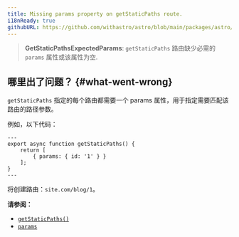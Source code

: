 ```yaml
---
title: Missing params property on getStaticPaths route.
i18nReady: true
githubURL: https://github.com/withastro/astro/blob/main/packages/astro/src/core/errors/errors-data.ts
---
```


> **GetStaticPathsExpectedParams**: `getStaticPaths` 路由缺少必需的 `params` 属性或该属性为空.

## 哪里出了问题？ \{#what-went-wrong\}
`getStaticPaths` 指定的每个路由都需要一个 params 属性，用于指定需要匹配该路由的路径参数。

例如，以下代码：
```astro title="pages/blog/[id].astro"
---
export async function getStaticPaths() {
	return [
		{ params: { id: '1' } }
	];
}
---
```
将创建路由：`site.com/blog/1`。

**请参阅：**
-  [`getStaticPaths()`](/zh-cn/reference/api-reference/#getstaticpaths)
-  [`params`](/zh-cn/reference/api-reference/#params)
